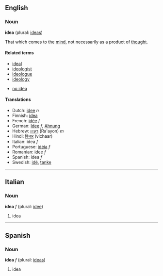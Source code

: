 ==English==
===Noun===
'''idea''' (plural: [[ideas]])

That which comes to the [[mind]], not necessarily as a product of [[thought]].

====Related terms====
*[[ideal]]<!-- ? -->
*[[ideologist]]
*[[ideologue]]
*[[ideology]]

*[[no idea]]

====Translations====
*Dutch: [[idee]] ''n''
*Finnish: [[idea]]
*French: [[idée]] ''f''
*German: [[Idee]] ''f'', [[Ahnung]]
*Hebrew: [[רעיון]] (Ra'ayon) ''m''
*Hindi: [[विचार]] (vichaar)
*Italian: idea ''f''
*Portuguese: [[idéia]] ''f''
*Romanian: [[idee]] ''f''
*Spanish: idea ''f''
*Swedish: [[idé]], [[tanke]]

----

==Italian==
===Noun===
'''idea''' ''f'' (plural: [[idee]])

# idea

----
==Spanish==
===Noun===
'''idea''' ''f'' (plural: [[ideas]])

# idea